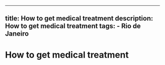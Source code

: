 ---
  title: How to get medical treatment
  description: How to get medical treatment
  tags:
    - Rio de Janeiro
  ---
  # How to get medical treatment
  